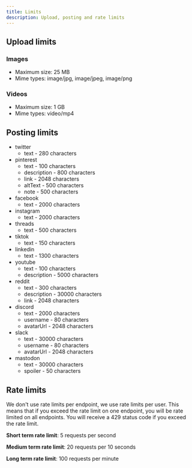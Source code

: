 ```yaml
---
title: Limits
description: Upload, posting and rate limits
---
```


## Upload limits
### Images
- Maximum size: 25 MB
- Mime types: image/jpg, image/jpeg, image/png

### Videos
- Maximum size: 1 GB
- Mime types: video/mp4

## Posting limits
- twitter
  - text - 280 characters
- pinterest
  - text - 100 characters
  - description - 800 characters
  - link - 2048 characters
  - altText - 500 characters
  - note - 500 characters
- facebook
  - text - 2000 characters
- instagram
  - text - 2000 characters
- threads
  - text - 500 characters
- tiktok
  - text - 150 characters
- linkedin
  - text - 1300 characters
- youtube
  - text - 100 characters
  - description - 5000 characters
- reddit
  - text - 300 characters
  - description - 30000 characters
  - link - 2048 characters
- discord
  - text - 2000 characters
  - username - 80 characters
  - avatarUrl - 2048 characters
- slack
  - text - 30000 characters
  - username - 80 characters
  - avatarUrl - 2048 characters
- mastodon
  - text - 30000 characters
  - spoiler - 50 characters

## Rate limits
<Note>
  We don't use rate limits per endpoint, we use rate limits per user. This means that if you exceed the rate limit on one endpoint, you will be rate limited on all endpoints. You will receive a 429 status code if you exceed the rate limit.
</Note>

**Short term rate limit**: 5 requests per second

**Medium term rate limit**: 20 requests per 10 seconds

**Long term rate limit**: 100 requests per minute